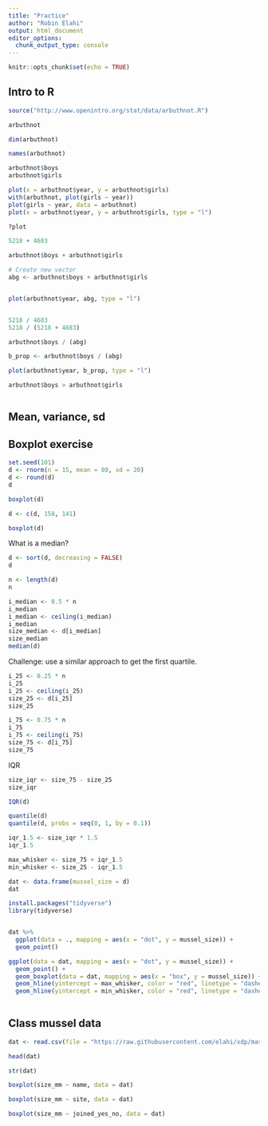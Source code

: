 ```yaml
---
title: "Practice"
author: "Robin Elahi"
output: html_document
editor_options: 
  chunk_output_type: console
---
```


```r
knitr::opts_chunk$set(echo = TRUE)
```

## Intro to R

```r
source("http://www.openintro.org/stat/data/arbuthnot.R")

arbuthnot

dim(arbuthnot)

names(arbuthnot)

arbuthnot$boys
arbuthnot$girls

plot(x = arbuthnot$year, y = arbuthnot$girls)
with(arbuthnot, plot(girls ~ year))
plot(girls ~ year, data = arbuthnot)
plot(x = arbuthnot$year, y = arbuthnot$girls, type = "l")

?plot

5218 + 4683

arbuthnot$boys + arbuthnot$girls

# Create new vector
abg <- arbuthnot$boys + arbuthnot$girls


plot(arbuthnot$year, abg, type = "l")


5218 / 4683
5218 / (5218 + 4683)

arbuthnot$boys / (abg)

b_prop <- arbuthnot$boys / (abg)

plot(arbuthnot$year, b_prop, type = "l")

arbuthnot$boys > arbuthnot$girls



```

## Mean, variance, sd

## Boxplot exercise

```r

set.seed(101)
d <- rnorm(n = 15, mean = 80, sd = 20)
d <- round(d)
d

boxplot(d)

d <- c(d, 158, 141)

boxplot(d)


```

What is a median?

```r
d <- sort(d, decreasing = FALSE)
d

n <- length(d)
n

i_median <- 0.5 * n
i_median
i_median <- ceiling(i_median)
i_median
size_median <- d[i_median]
size_median
median(d)
```

Challenge: use a similar approach to get the first quartile. 

```r

i_25 <- 0.25 * n
i_25
i_25 <- ceiling(i_25)
size_25 <- d[i_25]
size_25
```

```r
i_75 <- 0.75 * n
i_75
i_75 <- ceiling(i_75)
size_75 <- d[i_75]
size_75
```

IQR
```r
size_iqr <- size_75 - size_25
size_iqr

IQR(d)

quantile(d)
quantile(d, probs = seq(0, 1, by = 0.1))

iqr_1.5 <- size_iqr * 1.5
iqr_1.5

max_whisker <- size_75 + iqr_1.5
min_whisker <- size_25 - iqr_1.5

```

```r

dat <- data.frame(mussel_size = d)
dat

install.packages("tidyverse")
library(tidyverse)


dat %>%
  ggplot(data = ., mapping = aes(x = "dot", y = mussel_size)) + 
  geom_point()

ggplot(data = dat, mapping = aes(x = "dot", y = mussel_size)) + 
  geom_point() + 
  geom_boxplot(data = dat, mapping = aes(x = "box", y = mussel_size)) + 
  geom_hline(yintercept = max_whisker, color = "red", linetype = "dashed") + 
  geom_hline(yintercept = min_whisker, color = "red", linetype = "dashed")
  


```









## Class mussel data

```r
dat <- read.csv(file = "https://raw.githubusercontent.com/elahi/xdp/master/data/class_data_mussels.csv")

head(dat)

str(dat)

boxplot(size_mm ~ name, data = dat)

boxplot(size_mm ~ site, data = dat)

boxplot(size_mm ~ joined_yes_no, data = dat)

```


